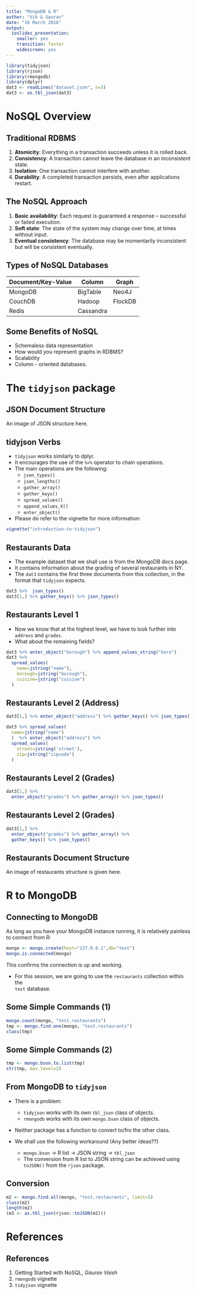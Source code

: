 ```yaml
---
title: "MongoDB & R"
author: "Vik & Gaurav"
date: "16 March 2016"
output: 
  ioslides_presentation: 
    smaller: yes
    transition: faster
    widescreen: yes
---
```


```r
library(tidyjson)
library(rjson)
library(rmongodb)
library(dplyr)
dat3 <- readLines("dataset.json", n=3)
dat3 <- as.tbl_json(dat3)
```

# NoSQL Overview

## Traditional RDBMS

1. **Atomicity**: Everything in a transaction succeeds unless it is rolled
back.
2. **Consistency**: A transaction cannot leave the database in an 
inconsistent state.
3. **Isolation**: One transaction cannot interfere with another.
4. **Durability**: A completed transaction persists, even after applications
restart.

## The NoSQL Approach

1. **Basic availability**: Each request is guaranteed a response -- 
successful or failed execution.
2. **Soft state**: The state of the system may change over time, at times 
without input.
3. **Eventual consistency**: The database may be momentarily inconsistent 
but will be consistent eventually.

## Types of NoSQL Databases

| Document/Key-Value | Column    | Graph
|--------------------|-----------|------
| MongoDB            | BigTable  | Neo4J
| CouchDB            | Hadoop    | FlockDB
| Redis              | Cassandra | 


## Some Benefits of NoSQL

- Schemaless data representation
- How would you represent graphs in RDBMS?
- Scalability
- Column - oriented databases.

# The `tidyjson` package

## JSON Document Structure

An image of JSON structure here.

## tidyjson Verbs

- `tidyjson` works similarly to dplyr.
- It encourages the use of the `%>%` operator to chain operations.
- The main operations are the following:
    - `json_types()`
    - `json_lengths()`
    - `gather_array()`
    - `gather_keys()`
    - `spread_values()`
    - `append_values_X()`
    - `enter_object()`
- Please do refer to the vignette for more information:
```r
vignette("introduction-to-tidyjson")
```
    
## Restaurants Data

* The example dataset that we shall use is from the MongoDB docs page. 
* It contains information about the grading of several restaurants in NY.
* The `dat3` contains the first three documents from this collection, in the format that `tidyjson` expects.

```r
dat3 %>%  json_types()
dat3[1,] %>% gather_keys() %>% json_types()
```

## Restaurants Level 1

- Now we know that at the highest level, we have to look further into `address`
and `grades`.
- What about the remaining fields?

```r
dat3 %>% enter_object("borough") %>% append_values_string("boro")
dat3 %>%  
  spread_values(
    name=jstring("name"),
    borough=jstring("borough"),
    cuisine=jstring("cuisine")
  ) 
```

## Restaurants Level 2 (Address)

```r
dat3[1,] %>% enter_object("address") %>% gather_keys() %>% json_types()
```

```r
dat3 %>% spread_values( 
  name=jstring("name") 
  )  %>% enter_object("address") %>% 
  spread_values(
    street=jstring('street'),
    zip=jstring("zipcode")
  )
```

## Restaurants Level 2 (Grades)

```r
dat3[1,] %>% 
  enter_object("grades") %>% gather_array() %>% json_types()
```

## Restaurants Level 2 (Grades)

```r
dat3[1,] %>% 
  enter_object("grades") %>% gather_array() %>% 
  gather_keys() %>% json_types()
```


## Restaurants Document Structure

An image of restaurants structure is given here. 

    
# R to MongoDB

## Connecting to MongoDB

As long as you have your MongoDB instance running, it is relatively 
painless to connect from R:

```r
mongo <- mongo.create(host="127.0.0.1",db="test")
mongo.is.connected(mongo)
```

This confirms the connection is up and working.

- For this session, we are going to use the `restaurants` collection within the  
`test` database.

## Some Simple Commands (1)

```r
mongo.count(mongo, "test.restaurants")
tmp <- mongo.find.one(mongo, "test.restaurants")
class(tmp)
```

## Some Simple Commands (2)

```r
tmp <- mongo.bson.to.list(tmp)
str(tmp, max.level=2)
```

## From MongoDB to `tidyjson`

* There is a problem:
    - `tidyjson` works with its own `tbl_json` class of objects.
    - `rmongodb` works with its own `mongo.bson` class of objects.
    
* Neither package has a function to convert to/fro the other class.

* We shall use the following workaround (Any better ideas??)
    - `mongo.bson` -> R list -> JSON string -> `tbl_json`
    - The conversion from R list to JSON string can be achieved using `toJSON()` 
    from the `rjson` package.
    
## Conversion

```r
m2 <- mongo.find.all(mongo, "test.restaurants", limit=5)
class(m2)
length(m2)
(m3 <- as.tbl_json(rjson::toJSON(m2)))
```
    
    
# References

## References

1. Getting Started with NoSQL, *Gaurav Vaish*
2. `rmongodb` vignette
3. `tidyjson` vignette
  

    